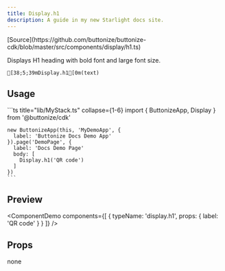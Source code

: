 ```yaml
---
title: Display.h1
description: A guide in my new Starlight docs site.
---
```



<FrameworkSelect>
	<FrameworkContent>
		<Fragment slot="cdk">
			[Source](https://github.com/buttonize/buttonize-cdk/blob/master/src/components/display/h1.ts)
		</Fragment>
	</FrameworkContent>
</FrameworkSelect>

Displays H1 heading with bold font and large font size.

```ansi frame="none"
[38;5;39mDisplay.h1[0m(text)
```

## Usage

<FrameworkContent>
   <Fragment slot="cdk">
    ```ts title="lib/MyStack.ts" collapse={1-6}
    import { ButtonizeApp, Display } from '@buttonize/cdk'
    
    new ButtonizeApp(this, 'MyDemoApp', {
      label: 'Buttonize Docs Demo App'
    }).page('DemoPage', {
      label: 'Docs Demo Page'
      body: [
        Display.h1('QR code')
      ]
    })
    ```
   </Fragment>
</FrameworkContent>

## Preview

<ComponentDemo
	components={[
		{
			typeName: 'display.h1',
			props: {
				label: 'QR code'
			}
		}
	]}
/>

## Props

<FrameworkContent>
	<Fragment slot="cdk">
		<span class="italic">none</span>
	</Fragment>
</FrameworkContent>
